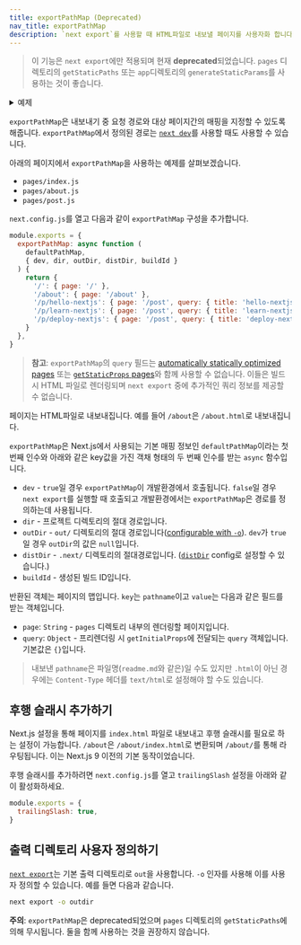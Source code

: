 ```yaml
---
title: exportPathMap (Deprecated)
nav_title: exportPathMap
description: `next export`를 사용할 때 HTML파일로 내보낼 페이지를 사용자화 합니다.
---
```


> 이 기능은 `next export`에만 적용되며 현재 **deprecated**되었습니다. `pages` 디렉토리의 `getStaticPaths` 또는 `app`디렉토리의 `generateStaticParams`를 사용하는 것이 좋습니다.

<details>
  <summary>예제</summary>
  
- [Static Export](https://github.com/vercel/next.js/tree/canary/examples/with-static-export)

</details>

`exportPathMap`은 내보내기 중 요청 경로와 대상 페이지간의 매핑을 지정할 수 있도록 해줍니다. `exportPathMap`에서 정의된 경로는 [`next dev`](/docs/app/api-reference/next-cli#development)를 사용할 때도 사용할 수 있습니다.

아래의 페이지에서 `exportPathMap`을 사용하는 예제를 살펴보겠습니다.

- `pages/index.js`
- `pages/about.js`
- `pages/post.js`

`next.config.js`를 열고 다음과 같이 `exportPathMap` 구성을 추가합니다.

```js filename="next.config.js"
module.exports = {
  exportPathMap: async function (
    defaultPathMap,
    { dev, dir, outDir, distDir, buildId }
  ) {
    return {
      '/': { page: '/' },
      '/about': { page: '/about' },
      '/p/hello-nextjs': { page: '/post', query: { title: 'hello-nextjs' } },
      '/p/learn-nextjs': { page: '/post', query: { title: 'learn-nextjs' } },
      '/p/deploy-nextjs': { page: '/post', query: { title: 'deploy-nextjs' } },
    }
  },
}
```

> **참고**: `exportPathMap`의 `query` 필드는 [automatically statically optimized pages](/docs/pages/building-your-application/rendering/automatic-static-optimization) 또는 [`getStaticProps` pages](/docs/pages/building-your-application/data-fetching/get-static-props)와 함께 사용할 수 없습니다. 이들은 빌드 시 HTML 파일로 렌더링되며 `next export` 중에 추가적인 쿼리 정보를 제공할 수 없습니다.

페이지는 HTML파일로 내보내집니다. 예를 들어 `/about`은 `/about.html`로 내보내집니다.

`exportPathMap`은 Next.js에서 사용되는 기본 매핑 정보인 `defaultPathMap`이라는 첫번째 인수와 아래와 같은 key값을 가진 객채 형태의 두 번째 인수를 받는 `async` 함수입니다.

- `dev` - `true`일 경우 `exportPathMap`이 개발환경에서 호출됩니다. `false`일 경우 `next export`를 실행할 때 호출되고 개발환경에서는 `exportPathMap`은 경로를 정의하는데 사용됩니다.
- `dir` - 프로젝트 디렉토리의 절대 경로입니다.
- `outDir` - `out/` 디렉토리의 절대 경로입니다([configurable with `-o`](#출력-디렉토리-사용자-정의하기)). `dev`가 `true`일 경우 `outDir`의 값은 `null`입니다.
- `distDir` - `.next/` 디렉토리의 절대경로입니다. ([`distDir`](/docs/pages/api-reference/next-config-js/distDir) config로 설정할 수 있습니다.)
- `buildId` - 생성된 빌드 ID입니다.

반환된 객체는 페이지의 맵입니다. `key`는 `pathname`이고 `value`는 다음과 같은 필드를 받는 객체입니다.

- `page`: `String` - `pages` 디렉토리 내부의 렌더링할 페이지입니다.
- `query`: `Object` - 프리렌더링 시 `getInitialProps`에 전달되는 `query` 객체입니다. 기본값은 `{}`입니다.

> 내보낸 `pathname`은 파일명(`readme.md`와 같은)일 수도 있지만 `.html`이 아닌 경우에는 `Content-Type` 헤더를 `text/html`로 설정해야 할 수도 있습니다.

## 후행 슬래시 추가하기

Next.js 설정을 통해 페이지를 `index.html` 파일로 내보내고 후행 슬래시를 필요로 하는 설정이 가능합니다. `/about`은 `/about/index.html`로 변환되며 `/about/`를 통해 라우팅됩니다. 이는 Next.js 9 이전의 기본 동작이었습니다.

후행 슬래시를 추가하려면 `next.config.js`를 열고 `trailingSlash` 설정을 아래와 같이 활성화하세요.

```js filename="next.config.js"
module.exports = {
  trailingSlash: true,
}
```

## 출력 디렉토리 사용자 정의하기

[`next export`](/docs/pages/building-your-application/deploying/static-exports)는 기본 출력 디렉토리로 `out`을 사용합니다. `-o` 인자를 사용해 이를 사용자 정의할 수 있습니다. 예를 들면 다음과 같습니다.

```bash filename="Terminal"
next export -o outdir
```

**주의**: `exportPathMap`은 deprecated되었으며 `pages` 디렉토리의 `getStaticPaths`에 의해 무시됩니다. 둘을 함께 사용하는 것을 권장하지 않습니다.
